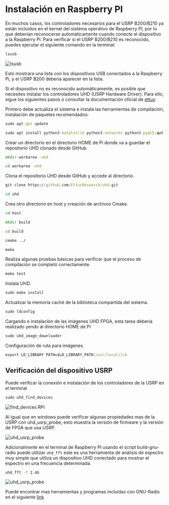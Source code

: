 # Instalación en Raspberry PI

En muchos casos, los controladores necesarios para el USRP B200/B210 ya están incluidos en el kernel del sistema operativo de Raspberry PI, por lo que deberían reconocerse automáticamente cuando conecte el dispositivo a la Raspberry Pi. Para verificar si el USRP B200/B210 es reconocido, puedes ejecutar el siguiente comando en la terminal:
 
```bat
lsusb
```

![lsusb](./img/lsusb.png)

Esto mostrara una lista con los dispositivos USB conectados a la Raspberry Pi, y el USRP B200 debería aparecer en la lista.

Si el dispositivo no es reconocido automáticamente, es posible que necesites instalar los controladores UHD (USRP Hardware Driver). Para ello, sigue los siguientes pasos o consultar la documentación oficial de [ettus](https://kb.ettus.com/Building_and_Installing_the_USRP_Open-Source_Toolchain_(UHD_and_GNU_Radio)_on_Linux):
 
Primero debe actualiza el sistema e instala las herramientas de compilación, instalación de paquetes recomendados:

```bat
sudo apt-get update
```
```bat
sudo apt install python3-matplotlib python3-networkx python3-pyqt5.qwt libeigen3-dev python3-json-pointer python3-rfc3987 python3-uritemplate python3-webcolors python3-pyqt5.qtopengl
```

Crear un directorio en el directorio HOME de Pi donde va a guardar el repositorio UHD clonado desde GitHub.

```bat
mkdir workarea -uhd
```
```bat
cd workarea -uhd
```

Clona el repositorio UHD desde GitHub y accede al directorio.

```bat
git clone https://github.com/EttusResearch/uhd.git
```
```bat
cd uhd
```
Crea otro directorio en host y creación de archivos Cmake.

```bat
cd host
```
```bat
mkdir build
```
```bat
cd build
```
```bat
cmake ../
```
```bat
make
```

Realiza algunas pruebas básicas para verificar que el proceso de compilación se completó correctamente.

```bat
make test
```

Instala UHD.

```bat
sudo make install
```

Actualizar la memoria caché de la biblioteca compartida del sistema.

```bat
sudo ldconfig
```

Cargando e instalación de las imágenes UHD FPGA, esta tarea debería realizado yendo al directorio HOME de Pi

```bat
sudo uhd_image_downloader
```

Configuración de ruta para imágenes.

```bat
export LD_LIBRARY PATH=$LD_LIBRARY_PATH:/usr/local/lib
```

## Verificación del dispositivo USRP 

Puede verificar la conexión e instalación de los controladores de la USRP en el terminal 

```bat
sudo uhd_find_devices
```

![find_devices RPi](./img/devices_Rpi.png)

Al igual que en windows puede verificar algunas propiedades mas de la USRP con uhd_usrp_probe, esto muestra la versión de firmware y la versión de FPGA que usa USRP.

![uhd_usrp_probe](./img/proberpi.png)

Adicionalmente en el terminal de Raspberry PI usando el script build-gnu-radio puede utilizar `uhd_fft` este es una herramienta de análisis de espectro muy simple que utiliza un dispositivo UHD conectado para mostrar el espectro en una frecuencia determinada. 

```bat
uhd_fft -f 2.4G
```
![uhd_usrp_probe](./img/uhd_fft.png)

Puede encontrar mas herramientas y programas incluidas con GNU-Radio en el siguiente [link](https://wiki.gnuradio.org/index.php/HowToUse)
